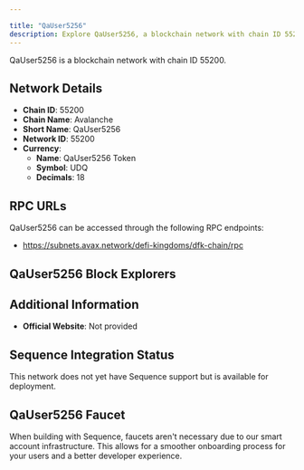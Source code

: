 ```yaml
---

title: "QaUser5256"
description: Explore QaUser5256, a blockchain network with chain ID 55200. Learn about its native currency, QaUser5256 Token, and how to interact with the network.
---
```




QaUser5256 is a blockchain network with chain ID 55200.

## Network Details

- **Chain ID**: 55200
- **Chain Name**: Avalanche
- **Short Name**: QaUser5256
- **Network ID**: 55200
- **Currency**: 
  - **Name**: QaUser5256 Token
  - **Symbol**: UDQ
  - **Decimals**: 18

## RPC URLs

QaUser5256 can be accessed through the following RPC endpoints:

- https://subnets.avax.network/defi-kingdoms/dfk-chain/rpc

## QaUser5256 Block Explorers



## Additional Information

- **Official Website**: Not provided

## Sequence Integration Status

This network does not yet have Sequence support but is available for deployment.

## QaUser5256 Faucet

When building with Sequence, faucets aren't necessary due to our smart account infrastructure. This allows for a smoother onboarding process for your users and a better developer experience.
